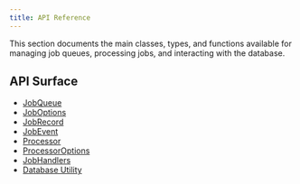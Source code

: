 ```yaml
---
title: API Reference
---
```


This section documents the main classes, types, and functions available for managing job queues, processing jobs, and interacting with the database.

## API Surface

- [JobQueue](/api/job-queue)
- [JobOptions](/api/job-options)
- [JobRecord](/api/job-record)
- [JobEvent](/api/job-event)
- [Processor](/api/processor)
- [ProcessorOptions](/api/processor-options)
- [JobHandlers](/api/job-handlers)
- [Database Utility](/api/db-util)
